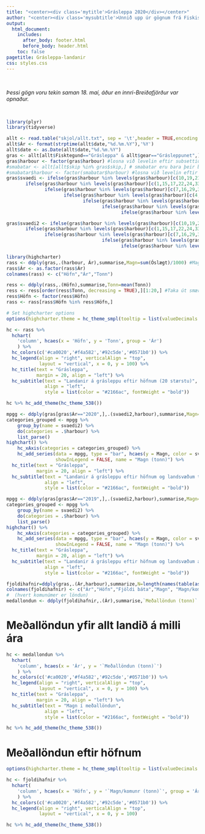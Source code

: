 ```yaml
---
title: "<center><div class='mytitle'>Grásleppa 2020</div></center>"
author: "<center><div class='mysubtitle'>Unnið upp úr gögnum frá Fiskistofu</div></center>"
output:
  html_document:
    includes:
      after_body: footer.html
      before_body: header.html
    toc: false
pagetitle: Grásleppa-landanir
css: styles.css
---
```



<div class="mycontent">

<br>

*Þessi gögn voru tekin saman 18. maí, áður en innri-Breiðafjörður var opnaður.*


<br>


```r
library(plyr)
library(tidyverse)
```


```r
allt <- read.table("skjol/allt.txt", sep = '\t',header = TRUE,encoding = "UTF-8")
allt$Ár <- format(strptime(allt$date,"%d.%m.%Y"),'%Y')
allt$date <- as.Date(allt$date,"%d.%m.%Y")
gras <- allt[allt$Fisktegund=="Grásleppa" & allt$gear=="Grásleppunet",] # gras er grásleppa í grásleppunet. Ekkert annað
gras$harbour <- factor(gras$harbour) #losna við levelin eftir subsettið
#smabatar <- allt[allt$skip %in% gras$skip,] # smabatar eru bara þeir bátar sem lagt hafa grásleppunet og allur þeirra afli
#smabatar$harbour <- factor(smabatar$harbour) #losna við levelin eftir subsettið
gras$svaedi <- ifelse(gras$harbour %in% levels(gras$harbour)[c(10,19,21,27,39)],"Húnaflói",
       ifelse(gras$harbour %in% levels(gras$harbour)[c(1,15,17,22,24,33,35)],"Faxaflói og Suðurnes",
              ifelse(gras$harbour %in% levels(gras$harbour)[c(7,16,29,32,34,40,41)],"Breiðafjörður",
                     ifelse(gras$harbour %in% levels(gras$harbour)[c(4,12,30,42)],"Vestfirðir",
                            ifelse(gras$harbour %in% levels(gras$harbour)[c(18,36)],"Skagafjörður",
                                   ifelse(gras$harbour %in% levels(gras$harbour)[c(2,8,13,14,28,38)],"Eyjafjörður",
                                          ifelse(gras$harbour %in% levels(gras$harbour)[c(3,20,23,31,43,44)],"Norð-Austurland","Austurland")))))))

gras$svaedi2 <- ifelse(gras$harbour %in% levels(gras$harbour)[c(10,19,21,27,39,18,36)],"Norðurland vestra",
       ifelse(gras$harbour %in% levels(gras$harbour)[c(1,15,17,22,24,33,35)],"Faxaflói og Suðurnes",
              ifelse(gras$harbour %in% levels(gras$harbour)[c(7,16,29,32,34,40,41,4,12,30,42)],"Breiðafjörður og Vestfirðir",
                                   ifelse(gras$harbour %in% levels(gras$harbour)[c(2,8,13,14,28,38)],"Norðurland",
                                          ifelse(gras$harbour %in% levels(gras$harbour)[c(3,20,23,31,43,44)],"Norð-Austurland","Austfirðir")))))


```

```r
library(highcharter) 
rass <- ddply(gras,.(harbour, Ár),summarise,Magn=sum(Óslægt)/1000) #Magn grásleppu eftir höfnum og
rass$Ár <- as.factor(rass$Ár)
colnames(rass) <- c("Höfn","Ár","Tonn")

ress <- ddply(rass,.(Höfn),summarise,Tonn=mean(Tonn))
ress <- ress[order(ress$Tonn, decreasing = TRUE),][1:20,] #Taka út smærri/aflaminni grásleppuhafnir
ress$Höfn <- factor(ress$Höfn)
rass <- rass[rass$Höfn %in% ress$Höfn,]

# Set highcharter options
options(highcharter.theme = hc_theme_smpl(tooltip = list(valueDecimals = 0)))

hc <- rass %>% 
  hchart(
    'column', hcaes(x = 'Höfn', y = 'Tonn', group = 'Ár')
    ) %>%
  hc_colors(c('#ca0020','#f4a582','#92c5de','#0571b0')) %>% 
  hc_legend(align = "right", verticalAlign = "top",
            layout = "vertical", x = 0, y = 100) %>% 
  hc_title(text = "Grásleppa",
           margin = 20, align = "left") %>% 
  hc_subtitle(text = "Landanir á grásleppu eftir höfnum (20 stærstu)",
              align = "left",
              style = list(color = "#2166ac", fontWeight = "bold"))  

hc %>% hc_add_theme(hc_theme_538())
```

```r
mpgg <- ddply(gras[gras$Ár=="2020",],.(svaedi2,harbour),summarise,Magn=sum(Óslægt)/1000)
categories_grouped <- mpgg %>% 
    group_by(name = svaedi2) %>% 
    do(categories = .$harbour) %>% 
    list_parse()
highchart() %>% 
    hc_xAxis(categories = categories_grouped) %>% 
    hc_add_series(data = mpgg, type = "bar", hcaes(y = Magn, color = svaedi2),
                  showInLegend = FALSE, name = "Magn (tonn)") %>% 
  hc_title(text = "Grásleppa",
           margin = 20, align = "left") %>% 
  hc_subtitle(text = "Landanir á grásleppu eftir höfnum og landsvæðum til 18. maí, árið 2020",
              align = "left",
              style = list(color = "#2166ac", fontWeight = "bold"))  
```

```r
mpgg <- ddply(gras[gras$Ár=="2019",],.(svaedi2,harbour),summarise,Magn=sum(Óslægt)/1000)
categories_grouped <- mpgg %>% 
    group_by(name = svaedi2) %>% 
    do(categories = .$harbour) %>% 
    list_parse()
highchart() %>% 
    hc_xAxis(categories = categories_grouped) %>% 
    hc_add_series(data = mpgg, type = "bar", hcaes(y = Magn, color = svaedi2),
                  showInLegend = FALSE, name = "Magn (tonn)") %>% 
  hc_title(text = "Grásleppa",
           margin = 20, align = "left") %>% 
  hc_subtitle(text = "Landanir á grásleppu eftir höfnum og landsvæðum árið 2019",
              align = "left",
              style = list(color = "#2166ac", fontWeight = "bold"))  
```

```r
fjoldihafnir=ddply(gras,.(Ár,harbour),summarize,N=length(names(table(as.factor(id)))),"Magn"=sum(Óslægt)/1000,`Magn/komunr (tonn)`=round(Magn/as.numeric(N),2))
colnames(fjoldihafnir) <- c("Ár","Höfn","Fjöldi báta","Magn", "Magn/komunr (tonn)")
#  (hvert komunúmer er löndun)
medallondun <- ddply(fjoldihafnir,.(Ár),summarise,`Meðallöndun (tonn)` = round(mean(`Magn/komunr (tonn)`),2))
```

# Meðallöndun yfir allt landið á milli ára
```r


hc <- medallondun %>% 
  hchart(
    'column', hcaes(x = 'Ár', y = '`Meðallöndun (tonn)`')
    ) %>%
  hc_colors(c('#ca0020','#f4a582','#92c5de','#0571b0')) %>% 
  hc_legend(align = "right", verticalAlign = "top",
            layout = "vertical", x = 0, y = 100) %>% 
  hc_title(text = "Grásleppa",
           margin = 20, align = "left") %>% 
  hc_subtitle(text = "Magn í meðallöndun",
              align = "left",
              style = list(color = "#2166ac", fontWeight = "bold"))  

hc %>% hc_add_theme(hc_theme_538())
```

# Meðallöndun eftir höfnum
```r

options(highcharter.theme = hc_theme_smpl(tooltip = list(valueDecimals = 0)))

hc <- fjoldihafnir %>% 
  hchart(
    'column', hcaes(x = 'Höfn', y = '`Magn/komunr (tonn)`', group = 'Ár')
    ) %>%
  hc_colors(c('#ca0020','#f4a582','#92c5de','#0571b0')) %>% 
  hc_legend(align = "right", verticalAlign = "top",
            layout = "vertical", x = 0, y = 100)

hc %>% hc_add_theme(hc_theme_538())
```


<br><br>

</div>